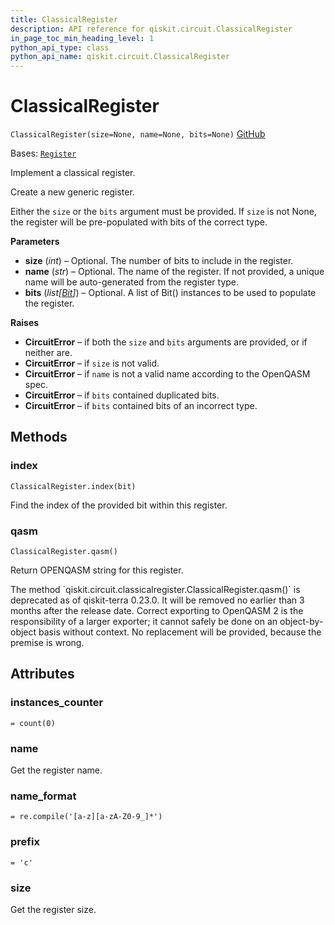 ```yaml
---
title: ClassicalRegister
description: API reference for qiskit.circuit.ClassicalRegister
in_page_toc_min_heading_level: 1
python_api_type: class
python_api_name: qiskit.circuit.ClassicalRegister
---
```


# ClassicalRegister

<span id="qiskit.circuit.ClassicalRegister" />

`ClassicalRegister(size=None, name=None, bits=None)` [GitHub](https://github.com/qiskit/qiskit/tree/stable/0.24/qiskit/circuit/classicalregister.py "view source code")

Bases: [`Register`](qiskit.circuit.Register "qiskit.circuit.register.Register")

Implement a classical register.

Create a new generic register.

Either the `size` or the `bits` argument must be provided. If `size` is not None, the register will be pre-populated with bits of the correct type.

**Parameters**

*   **size** (*int*) – Optional. The number of bits to include in the register.
*   **name** (*str*) – Optional. The name of the register. If not provided, a unique name will be auto-generated from the register type.
*   **bits** (*list\[*[*Bit*](qiskit.circuit.Bit "qiskit.circuit.Bit")*]*) – Optional. A list of Bit() instances to be used to populate the register.

**Raises**

*   **CircuitError** – if both the `size` and `bits` arguments are provided, or if neither are.
*   **CircuitError** – if `size` is not valid.
*   **CircuitError** – if `name` is not a valid name according to the OpenQASM spec.
*   **CircuitError** – if `bits` contained duplicated bits.
*   **CircuitError** – if `bits` contained bits of an incorrect type.

## Methods

<span id="qiskit-circuit-classicalregister-index" />

### index

<span id="qiskit.circuit.ClassicalRegister.index" />

`ClassicalRegister.index(bit)`

Find the index of the provided bit within this register.

<span id="qiskit-circuit-classicalregister-qasm" />

### qasm

<span id="qiskit.circuit.ClassicalRegister.qasm" />

`ClassicalRegister.qasm()`

Return OPENQASM string for this register.

<Admonition title="Deprecated since version 0.23.0" type="danger">
  The method `qiskit.circuit.classicalregister.ClassicalRegister.qasm()` is deprecated as of qiskit-terra 0.23.0. It will be removed no earlier than 3 months after the release date. Correct exporting to OpenQASM 2 is the responsibility of a larger exporter; it cannot safely be done on an object-by-object basis without context. No replacement will be provided, because the premise is wrong.
</Admonition>

## Attributes

<span id="qiskit.circuit.ClassicalRegister.instances_counter" />

### instances\_counter

`= count(0)`

<span id="qiskit.circuit.ClassicalRegister.name" />

### name

Get the register name.

<span id="qiskit.circuit.ClassicalRegister.name_format" />

### name\_format

`= re.compile('[a-z][a-zA-Z0-9_]*')`

<span id="qiskit.circuit.ClassicalRegister.prefix" />

### prefix

`= 'c'`

<span id="qiskit.circuit.ClassicalRegister.size" />

### size

Get the register size.

